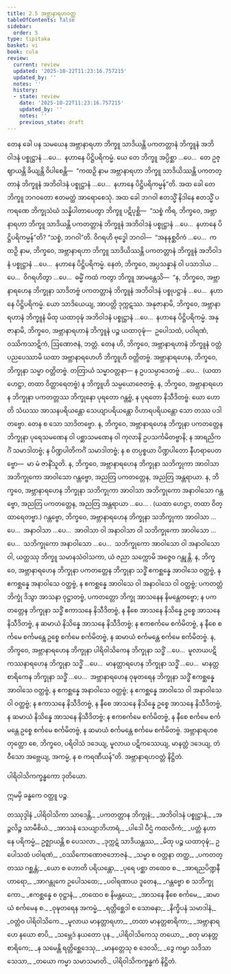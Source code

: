 ```yaml
---
title: 2.5 အဗ္ဘာနာရဟဝတ္တ
tableOfContents: false
sidebar:
  order: 5
type: tipitaka
basket: vi
book: cula
review:
  current: review
  updated: '2025-10-22T11:23:16.757215'
  updated_by: ''
  notes: ''
  history:
  - state: review
    date: '2025-10-22T11:23:16.757215'
    updated_by: ''
    notes: ''
    previous_state: draft
---
```



<ReviewStatus review={frontmatter.review} showDetails={true} />

<HypothesisAnnotation frontmatter={frontmatter} />

<DynamicBreadcrumb />

<Division number="95" book="cula" e="ch" v="4" p="100">

<Paragraph number="474" book="cula">
တေန ခေါ ပန သမယေန အဗ္ဘာနာရဟာ ဘိက္ခူ သာဒိယန္တိ ပကတတ္တာနံ ဘိက္ခူနံ အဘိဝါဒနံ ပစ္စုဋ္ဌာနံ …ပေ…  နဟာနေ ပိဋ္ဌိပရိကမ္မံ. ယေ တေ ဘိက္ခူ အပ္ပိစ္ဆာ …ပေ…  တေ ဥဇ္ဈာယန္တိ ခိယျန္တိ ဝိပါစေန္တိ—  “ကထဉှိ နာမ အဗ္ဘာနာရဟာ ဘိက္ခူ သာဒိယိဿန္တိ ပကတတ္တာနံ ဘိက္ခူနံ အဘိဝါဒနံ ပစ္စုဋ္ဌာနံ …ပေ…  နဟာနေ ပိဋ္ဌိပရိကမ္မန်”တိ. အထ ခေါ တေ ဘိက္ခူ ဘဂဝတော ဧတမတ္ထံ အာရောစေသုံ.
</Paragraph>

<Paragraph number="475" book="cula">
အထ ခေါ ဘဂဝါ ဧတသ္မိံ နိဒါနေ ဧတသ္မိံ ပကရဏေ ဘိက္ခုသံဃံ သန္နိပါတာပေတွာ ဘိက္ခူ ပဋိပုစ္ဆိ—  “သစ္စံ ကိရ, ဘိက္ခဝေ, အဗ္ဘာနာရဟာ ဘိက္ခူ သာဒိယန္တိ ပကတတ္တာနံ ဘိက္ခူနံ အဘိဝါဒနံ ပစ္စုဋ္ဌာနံ …ပေ…  နဟာနေ ပိဋ္ဌိပရိကမ္မန်”တိ? “သစ္စံ, ဘဂဝါ”တိ. ဝိဂရဟိ ဗုဒ္ဓေါ ဘဂဝါ—  “အနနုစ္ဆဝိကံ …ပေ…  ကထဉှိ နာမ, ဘိက္ခဝေ, အဗ္ဘာနာရဟာ ဘိက္ခူ သာဒိယိဿန္တိ ပကတတ္တာနံ ဘိက္ခူနံ အဘိဝါဒနံ ပစ္စုဋ္ဌာနံ …ပေ…  နဟာနေ ပိဋ္ဌိပရိကမ္မံ. နေတံ, ဘိက္ခဝေ, အပ္ပသန္နာနံ ဝါ ပသာဒါယ …ပေ…  ဝိဂရဟိတွာ …ပေ…  ဓမ္မိံ ကထံ ကတွာ ဘိက္ခူ အာမန္တေသိ—  “န, ဘိက္ခဝေ, အဗ္ဘာနာရဟေန ဘိက္ခုနာ သာဒိတဗ္ဗံ ပကတတ္တာနံ ဘိက္ခူနံ အဘိဝါဒနံ ပစ္စုပဋ္ဌာနံ …ပေ…  နဟာနေ ပိဋ္ဌိပရိကမ္မံ. ယော သာဒိယေယျ, အာပတ္တိ ဒုက္ကဋဿ. အနုဇာနာမိ, ဘိက္ခဝေ, အဗ္ဘာနာရဟာနံ ဘိက္ခူနံ မိထု ယထာဝုဍ္ဎံ အဘိဝါဒနံ ပစ္စုဋ္ဌာနံ …ပေ…  နဟာနေ ပိဋ္ဌိပရိကမ္မံ. အနုဇာနာမိ, ဘိက္ခဝေ, အဗ္ဘာနာရဟာနံ ဘိက္ခူနံ ပဉ္စ ယထာဝုဍ္ဎံ—  ဥပေါသထံ, ပဝါရဏံ, ဝဿိကသာဋိကံ, ဩဏောဇနံ, ဘတ္တံ. တေန ဟိ, ဘိက္ခဝေ, အဗ္ဘာနာရဟာနံ ဘိက္ခူနံ ဝတ္တံ ပညပေဿာမိ ယထာ အဗ္ဘာနာရဟေဟိ ဘိက္ခူဟိ ဝတ္တိတဗ္ဗံ.
</Paragraph>

</Division>
<Division number="96" book="cula" e="ch" v="4" p="100">

<Paragraph number="476" book="cula">
အဗ္ဘာနာရဟေန, ဘိက္ခဝေ, ဘိက္ခုနာ သမ္မာ ဝတ္တိတဗ္ဗံ. တတြာယံ သမ္မာဝတ္တနာ—
</Paragraph>

<Paragraph number="477" book="cula">
န ဥပသမ္ပာဒေတဗ္ဗံ …ပေ…  (ယထာ ဟေဋ္ဌာ, တထာ ဝိတ္ထာရေတဗ္ဗံ) န ဘိက္ခူဟိ သမ္ပယောဇေတဗ္ဗံ.
</Paragraph>

<Paragraph number="478" book="cula">
န, ဘိက္ခဝေ, အဗ္ဘာနာရဟေန ဘိက္ခုနာ ပကတတ္တဿ ဘိက္ခုနော ပုရတော ဂန္တဗ္ဗံ, န ပုရတော နိသီဒိတဗ္ဗံ. ယော ဟောတိ သံဃဿ အာသနပရိယန္တော သေယျာပရိယန္တော ဝိဟာရပရိယန္တော သော တဿ ပဒါတဗ္ဗော. တေန စ သော သာဒိတဗ္ဗော.
</Paragraph>

<Paragraph number="479" book="cula">
န, ဘိက္ခဝေ, အဗ္ဘာနာရဟေန ဘိက္ခုနာ ပကတတ္တေန ဘိက္ခုနာ ပုရေသမဏေန ဝါ ပစ္ဆာသမဏေန ဝါ ကုလာနိ ဥပသင်္ကမိတဗ္ဗာနိ; န အာရညိကင်္ဂံ သမာဒါတဗ္ဗံ; န ပိဏ္ဍပါတိကင်္ဂံ သမာဒါတဗ္ဗံ; န စ တပ္ပစ္စယာ ပိဏ္ဍပါတော နီဟရာပေတဗ္ဗော—  မာ မံ ဇာနိံသူတိ.
</Paragraph>

<Paragraph number="480" book="cula">
န, ဘိက္ခဝေ, အဗ္ဘာနာရဟေန ဘိက္ခုနာ သဘိက္ခုကာ အာဝါသာ အဘိက္ခုကော အာဝါသော ဂန္တဗ္ဗော, အညတြ ပကတတ္တေန, အညတြ အန္တရာယာ.
</Paragraph>

<Paragraph number="481" book="cula">
န, ဘိက္ခဝေ, အဗ္ဘာနာရဟေန ဘိက္ခုနာ သဘိက္ခုကာ အာဝါသာ အဘိက္ခုကော အနာဝါသော ဂန္တဗ္ဗော, အညတြ ပကတတ္တေန, အညတြ အန္တရာယာ …ပေ… . (ယထာ ဟေဋ္ဌာ, တထာ ဝိတ္ထာရေတဗ္ဗာ.)
</Paragraph>

<Paragraph number="482" book="cula">
ဂန္တဗ္ဗော, ဘိက္ခဝေ, အဗ္ဘာနာရဟေန ဘိက္ခုနာ သဘိက္ခုကာ အာဝါသာ …ပေ…  အနာဝါသာ …ပေ…  အာဝါသာ ဝါ အနာဝါသာ ဝါ သဘိက္ခုကော အာဝါသော …ပေ…  သဘိက္ခုကော အနာဝါသော …ပေ…  သဘိက္ခုကော အာဝါသော ဝါ အနာဝါသော ဝါ, ယတ္ထဿု ဘိက္ခူ သမာနသံဝါသကာ, ယံ ဇညာ သက္ကောမိ အဇ္ဇေဝ ဂန္တုန္တိ.
</Paragraph>

<Paragraph number="483" book="cula">
န, ဘိက္ခဝေ, အဗ္ဘာနာရဟေန ဘိက္ခုနာ ပကတတ္တေန ဘိက္ခုနာ သဒ္ဓိံ ဧကစ္ဆန္နေ အာဝါသေ ဝတ္ထဗ္ဗံ, န ဧကစ္ဆန္နေ အနာဝါသေ ဝတ္ထဗ္ဗံ, န ဧကစ္ဆန္နေ အာဝါသေ ဝါ အနာဝါသေ ဝါ ဝတ္ထဗ္ဗံ; ပကတတ္တံ ဘိက္ခုံ ဒိသွာ အာသနာ ဝုဋ္ဌာတဗ္ဗံ, ပကတတ္တော ဘိက္ခု အာသနေန နိမန္တေတဗ္ဗော; န ပကတတ္တေန ဘိက္ခုနာ သဒ္ဓိံ ဧကာသနေ နိသီဒိတဗ္ဗံ, န နီစေ အာသနေ နိသိန္နေ ဥစ္စေ အာသနေ နိသီဒိတဗ္ဗံ, န ဆမာယံ နိသိန္နေ အာသနေ နိသီဒိတဗ္ဗံ; န ဧကစင်္ကမေ စင်္ကမိတဗ္ဗံ, န နီစေ စင်္ကမေ စင်္ကမန္တေ ဥစ္စေ စင်္ကမေ စင်္ကမိတဗ္ဗံ, န ဆမာယံ စင်္ကမန္တေ စင်္ကမေ စင်္ကမိတဗ္ဗံ.
</Paragraph>

<Paragraph number="484" book="cula">
န, ဘိက္ခဝေ, အဗ္ဘာနာရဟေန ဘိက္ခုနာ ပါရိဝါသိကေန ဘိက္ခုနာ သဒ္ဓိံ …ပေ…  မူလာယပဋိကဿနာရဟေန ဘိက္ခုနာ သဒ္ဓိံ …ပေ…  မာနတ္တာရဟေန ဘိက္ခုနာ သဒ္ဓိံ …ပေ…  မာနတ္တစာရိကေန ဘိက္ခုနာ သဒ္ဓိံ …ပေ…  အဗ္ဘာနာရဟေန ဝုဍ္ဎတရေန ဘိက္ခုနာ သဒ္ဓိံ ဧကစ္ဆန္နေ အာဝါသေ ဝတ္ထဗ္ဗံ, န ဧကစ္ဆန္နေ အနာဝါသေ ဝတ္ထဗ္ဗံ; န ဧကစ္ဆန္နေ အာဝါသေ ဝါ အနာဝါသေ ဝါ ဝတ္ထဗ္ဗံ; န ဧကာသနေ နိသီဒိတဗ္ဗံ, န နီစေ အာသနေ နိသိန္နေ ဥစ္စေ အာသနေ နိသီဒိတဗ္ဗံ, န ဆမာယံ နိသိန္နေ အာသနေ နိသီဒိတဗ္ဗံ; န ဧကစင်္ကမေ စင်္ကမိတဗ္ဗံ, န နီစေ စင်္ကမေ စင်္ကမန္တေ ဥစ္စေ စင်္ကမေ စင်္ကမိတဗ္ဗံ, န ဆမာယံ စင်္ကမန္တေ စင်္ကမေ စင်္ကမိတဗ္ဗံ.
</Paragraph>

<Paragraph number="485" book="cula">
အဗ္ဘာနာရဟစတုတ္ထော စေ, ဘိက္ခဝေ, ပရိဝါသံ ဒဒေယျ, မူလာယ ပဋိကဿေယျ, မာနတ္တံ ဒဒေယျ, တံဝီသော အဗ္ဘေယျ, အကမ္မံ, န စ ကရဏီယန်”တိ.

</Paragraph>
</Division>

<Paragraph number="486" book="cula">
အဗ္ဘာနာရဟဝတ္တံ နိဋ္ဌိတံ.

  
ပါရိဝါသိကက္ခန္ဓကော ဒုတိယော.

  
ဣမမှိ ခန္ဓကေ ဝတ္ထူ ပဉ္စ.



</Paragraph>

<Paragraph number="487" type="center" book="cula">
တဿုဒ္ဒါနံ


</Paragraph>

<Paragraph number="488" type="verses" book="cula">
_ပါရိဝါသိကာ သာဒေန္တိ,_  
_ပကတတ္တာန ဘိက္ခုနံ;_  
_အဘိဝါဒနံ ပစ္စုဋ္ဌာနံ,_  
_အဉ္ဇလိဉ္စ သာမီစိယံ._  

</Paragraph>

<Paragraph number="489" type="verses" book="cula">
_အာသနံ သေယျာဘိဟာရံ,_  
_ပါဒေါ ပီဌံ ကထလိကံ;_  
_ပတ္တံ နဟာနေ ပရိကမ္မံ,_  
ဥဇ္ဈာယန္တိ စ ပေသလာ._  

</Paragraph>

<Paragraph number="490" type="verses" book="cula">
_ဒုက္ကဋံ သာဒိယန္တဿ,_  
_မိထု ပဉ္စ ယထာဝုဍ္ဎံ;_  
ဥပေါသထံ ပဝါရဏံ,_  
_ဝဿိကောဏောဇဘောဇနံ._  

</Paragraph>

<Paragraph number="491" type="verses" book="cula">
_သမ္မာ စ ဝတ္တနာ တတ္ထ,_  
_ပကတတ္တဿ ဂစ္ဆန္တံ;_  
_ယော စ ဟောတိ ပရိယန္တော,_  
_ပုရေ ပစ္ဆာ တထေဝ စ._  

</Paragraph>

<Paragraph number="492" type="verses" book="cula">
_အာရညပိဏ္ဍနီဟာရော,_  
_အာဂန္တုကေ ဥပေါသထေ;_  
_ပဝါရဏာယ ဒူတေန,_  
_ဂန္တဗ္ဗော စ သဘိက္ခုကော._  

</Paragraph>

<Paragraph number="493" type="verses" book="cula">
_ဧကစ္ဆန္နေ စ ဝုဋ္ဌာနံ,_  
_တထေဝ စ နိမန္တယေ;_  
_အာသနေ နီစေ စင်္ကမေ,_  
_ဆမာယံ စင်္ကမေန စ._  

</Paragraph>

<Paragraph number="494" type="verses" book="cula">
_ဝုဍ္ဎတရေန အကမ္မံ,_  
_ရတ္တိစ္ဆေဒါ စ သောဓနာ;_  
_နိက္ခိပနံ သမာဒါနံ,_  
_ဝတ္တံဝ ပါရိဝါသိကေ._  

</Paragraph>

<Paragraph number="495" type="verses" book="cula">
_မူလာယ မာနတ္တာရဟာ,_  
_တထာ မာနတ္တစာရိကာ;_  
_အဗ္ဘာနာရဟေ နယော စာပိ,_  
_သမ္ဘေဒံ နယတော ပုန._  

</Paragraph>

<Paragraph number="496" type="verses" book="cula">
_ပါရိဝါသိကေသု တယော,_  
_စတု မာနတ္တစာရိကေ;_  
_န သမေန္တိ ရတ္တိစ္ဆေဒေသု,_  
_မာနတ္တေသု စ ဒေဝသိ;_  
_ဒွေ ကမ္မာ သဒိသာ သေသာ,_  
_တယော ကမ္မာ သမာသမာတိ._  


</Paragraph>

<Paragraph number="497" type="center" book="cula">
ပါရိဝါသိကက္ခန္ဓကံ နိဋ္ဌိတံ.
</Paragraph>